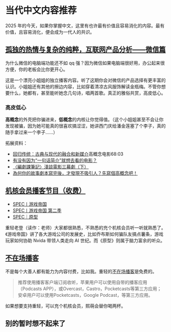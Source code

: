 # 当代中文内容推荐

2025 年的今天，如果你掌握中文，这里有也许最有价值且容易消化的内容。最有价值，且容易消化，便会成为一代人的共识。

## [孤独的热情与复杂的纯粹，互联网产品分析——微信篇](https://youtu.be/KyLCnR1cGyg)

为什么微信的电脑端功能还不如 qq 强？因为微信如果电脑端很好用，办公起来很方便，你的老板会比你更开心。

这是一个漂亮小姐姐的独立播客内容。听了这期你会对微信的产品选择有更丰富的认识。小姐姐还有其他的擦边内容，比如穿着清凉古风服饰解读金瓶梅。不管你想要什么，她都有，甚至能听她念几句诗，唱两首歌。真正的雅俗共赏，高皮低心。

### 高皮低心

**高概念**的外壳把你骗进来，**低概念**的内核让你觉得值。（这个小姐姐甚至不会让你发现被骗，因为她可能真的很喜欢搞涩涩，她讲西门庆给潘金莲塞了个李子，真的随手拿过来一个李子……）

拓展资料：

- [回归传统：古典与现代的融合和新媒介](https://www.gcores.com/radios/155822)高概念电影68:03
- [有没有因为“一句话简介”就想去看的电影？](https://www.gcores.com/articles/121962)
- [〈編劇課筆記〉淺談電影三幕劇（下）](https://vocus.cc/article/5ff3034cfd897800010d4558)
- [為何你的故事劇本寫完後，才發現不吸引人？先寫個高概念吧！
](https://www.writedna.com/high-concept/)

## [机核会员播客节目（收费）](https://www.gcores.com/privilege_albums)

- [SPEC丨游戏帝国](https://www.gcores.com/albums/145)
- [SPEC丨游戏帝国 第二季](https://www.gcores.com/albums/207)
- [SPEC｜原型](https://www.gcores.com/albums/232)

重轻老登（读作：老师）大家都很熟悉，不熟悉的充个机核会员听一听就熟悉了。《游戏帝国》讲了各大游戏公司的发展史，比如乔布斯如何骗队友搞点薯条，游戏玩家如何协助 Nvida 带领人类走向 AI 世纪。而《原型》则属于脑力富余的听众。

## [不在场播客](https://buzaichang.xyz/)

不是每个大善人都有能力为内容付费，比如我。重轻的[不在场播客](https://buzaichang.xyz/)是免费的。

> 推荐使用播客客户端订阅收听，苹果用户可以使用自带的播客应用（Podcasts APP），或Overcast，Castro，Pocketcasts等第三方应用；安卓用户可以使用Pocketcasts，Google Podcast，等第三方应用。

如果想要支持重轻，可以充个机核会员，熙萌会替你喝两杯。

## 别的暂时想不起来了

